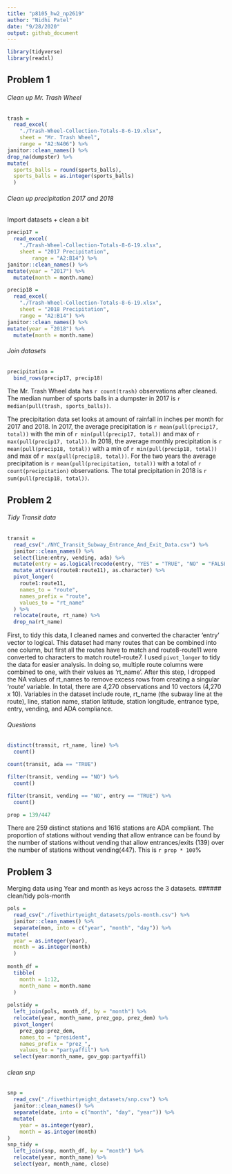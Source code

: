 ```yaml
---
title: "p8105_hw2_np2619"
author: "Nidhi Patel"
date: "9/28/2020"
output: github_document
---
```


```r
library(tidyverse)
library(readxl)
```


## Problem 1
###### Clean up Mr. Trash Wheel
```r
trash = 
  read_excel(
    "./Trash-Wheel-Collection-Totals-8-6-19.xlsx", 
    sheet = "Mr. Trash Wheel",
    range = "A2:N406") %>%
janitor::clean_names() %>%
drop_na(dumpster) %>%
mutate(
  sports_balls = round(sports_balls),
  sports_balls = as.integer(sports_balls)
  )


```

###### Clean up precipitation 2017 and 2018

Import datasets + clean a bit

```r
precip17 = 
  read_excel(
    "./Trash-Wheel-Collection-Totals-8-6-19.xlsx", 
    sheet = "2017 Precipitation",
        range = "A2:B14") %>%
janitor::clean_names() %>% 
mutate(year = "2017") %>% 
  mutate(month = month.name)

precip18 = 
  read_excel(
    "./Trash-Wheel-Collection-Totals-8-6-19.xlsx", 
    sheet = "2018 Precipitation",
    range = "A2:B14") %>%
janitor::clean_names() %>% 
mutate(year = "2018") %>% 
  mutate(month = month.name)

```

###### Join datasets

```r
precipitation = 
  bind_rows(precip17, precip18)
```

The Mr. Trash Wheel data has `r count(trash)` observations after cleaned.  The median number of sports balls in a dumpster in 2017 is `r median(pull(trash, sports_balls))`. 

The precipitation data set looks at amount of rainfall in inches per month for 2017 and 2018.  In 2017, the average precipitation is `r mean(pull(precip17, total))` with the min of `r min(pull(precip17, total))` and max of `r max(pull(precip17, total))`. In 2018, the average monthly precipitation is `r mean(pull(precip18, total))` with a min of `r min(pull(precip18, total))` and max of `r max(pull(precip18, total))`.  For the two years the average precipitation is `r mean(pull(precipitation, total))` with a total of `r count(precipitation)` observations.  The total precipitation in 2018 is `r sum(pull(precip18, total))`.


## Problem 2
###### Tidy Transit data
```r
transit = 
  read_csv("./NYC_Transit_Subway_Entrance_And_Exit_Data.csv") %>% 
  janitor::clean_names() %>% 
  select(line:entry, vending, ada) %>% 
  mutate(entry = as.logical(recode(entry, "YES" = "TRUE", "NO" = "FALSE"))) %>% 
  mutate_at(vars(route8:route11), as.character) %>% 
  pivot_longer(
    route1:route11,
    names_to = "route",
    names_prefix = "route",
    values_to = "rt_name"
  ) %>% 
  relocate(route, rt_name) %>% 
  drop_na(rt_name)

```

First, to tidy this data, I cleaned names and converted the character 'entry' vector to logical.  This dataset had many routes that can be combined into one column, but first all the routes have to match and route8-route11 were converted to characters to match route1-route7. I used `pivot_longer` to tidy the data for easier analysis.  In doing so, multiple route columns were combined to one, with their values as 'rt_name'.  After this step, I dropped the NA values of rt_names to remove excess rows from creating a singular 'route' variable.  In total, there are 4,270 observations and 10 vectors (4,270 x 10).  Variables in the dataset include route, rt_name (the subway line at the route), line, station name, station latitude, station longitude, entrance type, entry, vending, and ADA compliance.  

###### Questions

```r
distinct(transit, rt_name, line) %>% 
  count()

count(transit, ada == "TRUE")

filter(transit, vending == "NO") %>% 
  count()

filter(transit, vending == "NO", entry == "TRUE") %>% 
  count()

prop = 139/447

```


There are 259 distinct stations and 1616 stations are ADA compliant.  The proportion of stations without vending that allow entrance can be found by the number of stations without vending that allow entrances/exits (139) over the number of stations without vending(447). This is `r prop * 100`%



## Problem 3

Merging data using Year and month as keys across the 3 datasets. 
###### clean/tidy pols-month
```r
pols = 
  read_csv("./fivethirtyeight_datasets/pols-month.csv") %>% 
  janitor::clean_names() %>% 
  separate(mon, into = c("year", "month", "day")) %>% 
mutate(
  year = as.integer(year),
  month = as.integer(month)
  )
 
month_df =
  tibble(
    month = 1:12,
    month_name = month.name
  )
 
polstidy = 
  left_join(pols, month_df, by = "month") %>% 
  relocate(year, month_name, prez_gop, prez_dem) %>% 
  pivot_longer(
    prez_gop:prez_dem, 
    names_to = "president",
    names_prefix = "prez_",
    values_to = "partyaffil") %>% 
  select(year:month_name, gov_gop:partyaffil)

```

###### clean snp

```r
snp = 
  read_csv("./fivethirtyeight_datasets/snp.csv") %>% 
  janitor::clean_names() %>% 
  separate(date, into = c("month", "day", "year")) %>% 
  mutate(
    year = as.integer(year),
    month = as.integer(month) 
)
snp_tidy = 
  left_join(snp, month_df, by = "month") %>%
  relocate(year, month_name) %>% 
  select(year, month_name, close)

```

